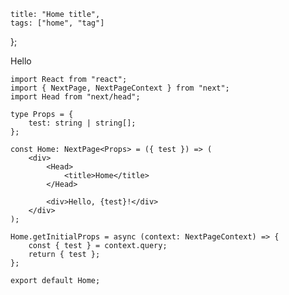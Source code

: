     title: "Home title",
    tags: ["home", "tag"]
};

Hello

```tsx
import React from "react";
import { NextPage, NextPageContext } from "next";
import Head from "next/head";

type Props = {
    test: string | string[];
};

const Home: NextPage<Props> = ({ test }) => (
    <div>
        <Head>
            <title>Home</title>
        </Head>

        <div>Hello, {test}!</div>
    </div>
);

Home.getInitialProps = async (context: NextPageContext) => {
    const { test } = context.query;
    return { test };
};

export default Home;
```
